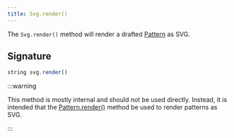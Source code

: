 ```yaml
---
title: Svg.render()
---
```


The `Svg.render()` method will render a drafted
[Pattern](/reference/api/pattern) as SVG.

## Signature

```js
string svg.render()
```

:::warning

This method is mostly internal and should not be used directly.
Instead, it is intended that the
[Pattern.render()](/reference/api/pattern/render)
method be used to render patterns as SVG.

:::
